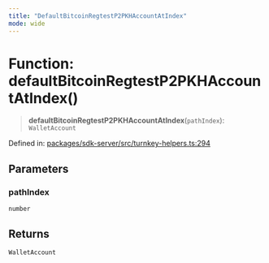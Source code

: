 ```yaml
---
title: "DefaultBitcoinRegtestP2PKHAccountAtIndex"
mode: wide
---
```

  
# Function: defaultBitcoinRegtestP2PKHAccountAtIndex()

> **defaultBitcoinRegtestP2PKHAccountAtIndex**(`pathIndex`): `WalletAccount`

Defined in: [packages/sdk-server/src/turnkey-helpers.ts:294](https://github.com/tkhq/sdk/blob/main/packages/sdk-server/src/turnkey-helpers.ts#L294)

## Parameters

### pathIndex

`number`

## Returns

`WalletAccount`
